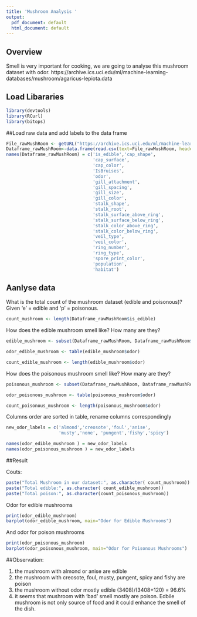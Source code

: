 ```yaml
---
title: 'Mushroom Analysis '
output:
  pdf_document: default
  html_document: default
---
```


## Overview

Smell is very important for cooking, we are going to analyse this mushroom dataset with odor. https://archive.ics.uci.edu/ml/machine-learning-databases/mushroom/agaricus-lepiota.data

## Load Libararies
```r
library(devtools)
library(RCurl)
library(bitops)

```

##Load raw data and add labels to the data frame
```r
File_rawMushRoom <- getURL("https://archive.ics.uci.edu/ml/machine-learning-databases/mushroom/agaricus-lepiota.data")
Dataframe_rawMushRoom<-data.frame(read.csv(text=File_rawMushRoom, header=F))
names(Dataframe_rawMushRoom) = c('is_edible','cap_shape',
                                 'cap_surface',
                                 'cap_color',
                                 'IsBruises',
                                 'odor',
                                 'gill_attachment',
                                 'gill_spacing',
                                 'gill_size',
                                 'gill_color',
                                 'stalk_shape',
                                 'stalk_root',
                                 'stalk_surface_above_ring',
                                 'stalk_surface_below_ring',
                                 'stalk_color_above_ring',
                                 'stalk_color_below_ring',
                                 'veil_type',
                                 'veil_color',
                                 'ring_number',
                                 'ring_type',
                                 'spore_print_color',
                                 'population',
                                 'habitat')


```

## Aanlyse data


What is the total count of the mushroom dataset (edible and poisonous)? Given 'e' = edible and 'p' = poisonous.

```r

count_mushroom <- length(Dataframe_rawMushRoom$is_edible)

```

How does the edible mushroom smell like?  How many are they?
```r
edible_mushroom <- subset(Dataframe_rawMushRoom, Dataframe_rawMushRoom$is_edible == 'e')

odor_edible_mushroom <- table(edible_mushroom$odor)

count_edible_mushroom <- length(edible_mushroom$odor)

```

How does the poisonous mushroom smell like? How many are they?

```r
poisonous_mushroom <- subset(Dataframe_rawMushRoom, Dataframe_rawMushRoom$is_edible == 'p')

odor_poisonous_mushroom <- table(poisonous_mushroom$odor)

count_poisonous_mushroom <- length(poisonous_mushroom$odor)

```

Columns order are sorted in table, rename columns correspondingly

```r

new_odor_labels = c('almond','creosote','foul','anise',
                    'musty','none', 'pungent','fishy','spicy')

names(odor_edible_mushroom ) = new_odor_labels
names(odor_poisonous_mushroom ) = new_odor_labels


```

##Result

Couts:
```r

paste("Total Mushroom in our dataset:", as.character( count_mushroom))
paste("Total edible:", as.character( count_edible_mushroom))
paste("Total poison:", as.character(count_poisonous_mushroom))

```

Odor for edible mushrooms 
```r
print(odor_edible_mushroom)
barplot(odor_edible_mushroom, main="Odor for Edible Mushrooms")
```

And odor for poison mushrooms
```r
print(odor_poisonous_mushroom)
barplot(odor_poisonous_mushroom, main="Odor for Poisonous Mushrooms")
```


##Observation:

1) the mushroom with almond or anise are edible
2) the mushroom with creosote, foul, musty, pungent, spicy and fishy are poison
3) the mushroom without odor mostly edible (3408)/(3408+120) = 96.6%
4) it seems that mushroom with 'bad' smell mostly are poison.  Edbile mushroom is not only source of food and it could enhance the smell of the dish.



